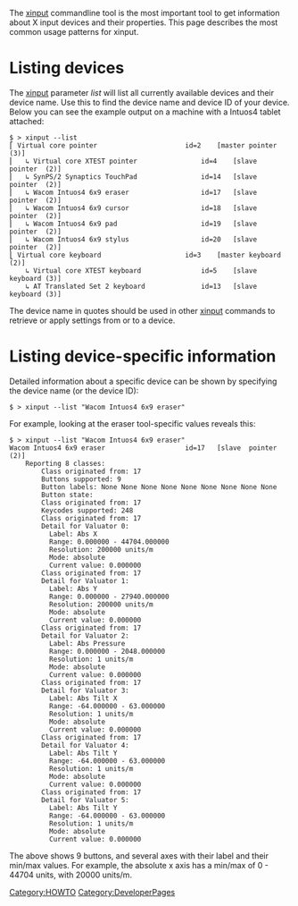 <!--- NOTE TO EDITORS: This page makes use of the noinclude tag and is included from multiple other pages. When editing, ensure that the content outside the tags is appropriate as a short summary --->
<noinclude>
The [http://cgit.freedesktop.org/xorg/app/xinput xinput] commandline tool is the most important tool to get information about X input devices and their properties. This page describes the most common usage patterns for xinput.

= Listing devices =
</noinclude>

The [[xinput]] parameter ''list'' will list all currently available devices and their device name. Use this to find the device name and device ID of your device. Below you can see the example output on a machine with a Intuos4 tablet attached:
<pre>
$ > xinput --list
⎡ Virtual core pointer                    	id=2	[master pointer  (3)]
⎜   ↳ Virtual core XTEST pointer              	id=4	[slave  pointer  (2)]
⎜   ↳ SynPS/2 Synaptics TouchPad              	id=14	[slave  pointer  (2)]
⎜   ↳ Wacom Intuos4 6x9 eraser                	id=17	[slave  pointer  (2)]
⎜   ↳ Wacom Intuos4 6x9 cursor                	id=18	[slave  pointer  (2)]
⎜   ↳ Wacom Intuos4 6x9 pad                   	id=19	[slave  pointer  (2)]
⎜   ↳ Wacom Intuos4 6x9 stylus                	id=20	[slave  pointer  (2)]
⎣ Virtual core keyboard                   	id=3	[master keyboard (2)]
    ↳ Virtual core XTEST keyboard             	id=5	[slave  keyboard (3)]
    ↳ AT Translated Set 2 keyboard            	id=13	[slave  keyboard (3)]
</pre>
The device name in quotes should be used in other [[xinput]] commands to retrieve or apply settings from or to a device.

<noinclude>
= Listing device-specific information =
</noinclude>

Detailed information about a specific device can be shown by specifying the device name (or the device ID):
<pre>
$ > xinput --list "Wacom Intuos4 6x9 eraser"
</pre>

<noinclude>
For example, looking at the eraser tool-specific values reveals this:
<pre>
$ > xinput --list "Wacom Intuos4 6x9 eraser"
Wacom Intuos4 6x9 eraser                	id=17	[slave  pointer  (2)]
	Reporting 8 classes:
		Class originated from: 17
		Buttons supported: 9
		Button labels: None None None None None None None None None
		Button state:
		Class originated from: 17
		Keycodes supported: 248
		Class originated from: 17
		Detail for Valuator 0:
		  Label: Abs X
		  Range: 0.000000 - 44704.000000
		  Resolution: 200000 units/m
		  Mode: absolute
		  Current value: 0.000000
		Class originated from: 17
		Detail for Valuator 1:
		  Label: Abs Y
		  Range: 0.000000 - 27940.000000
		  Resolution: 200000 units/m
		  Mode: absolute
		  Current value: 0.000000
		Class originated from: 17
		Detail for Valuator 2:
		  Label: Abs Pressure
		  Range: 0.000000 - 2048.000000
		  Resolution: 1 units/m
		  Mode: absolute
		  Current value: 0.000000
		Class originated from: 17
		Detail for Valuator 3:
		  Label: Abs Tilt X
		  Range: -64.000000 - 63.000000
		  Resolution: 1 units/m
		  Mode: absolute
		  Current value: 0.000000
		Class originated from: 17
		Detail for Valuator 4:
		  Label: Abs Tilt Y
		  Range: -64.000000 - 63.000000
		  Resolution: 1 units/m
		  Mode: absolute
		  Current value: 0.000000
		Class originated from: 17
		Detail for Valuator 5:
		  Label: Abs Tilt Y
		  Range: -64.000000 - 63.000000
		  Resolution: 1 units/m
		  Mode: absolute
		  Current value: 0.000000
</pre>
The above shows 9 buttons, and several axes with their label and their min/max values. For example, the absolute x axis has a min/max of 0 - 44704 units, with 20000 units/m.
</noinclude>

[[Category:HOWTO]]
[[Category:DeveloperPages]]